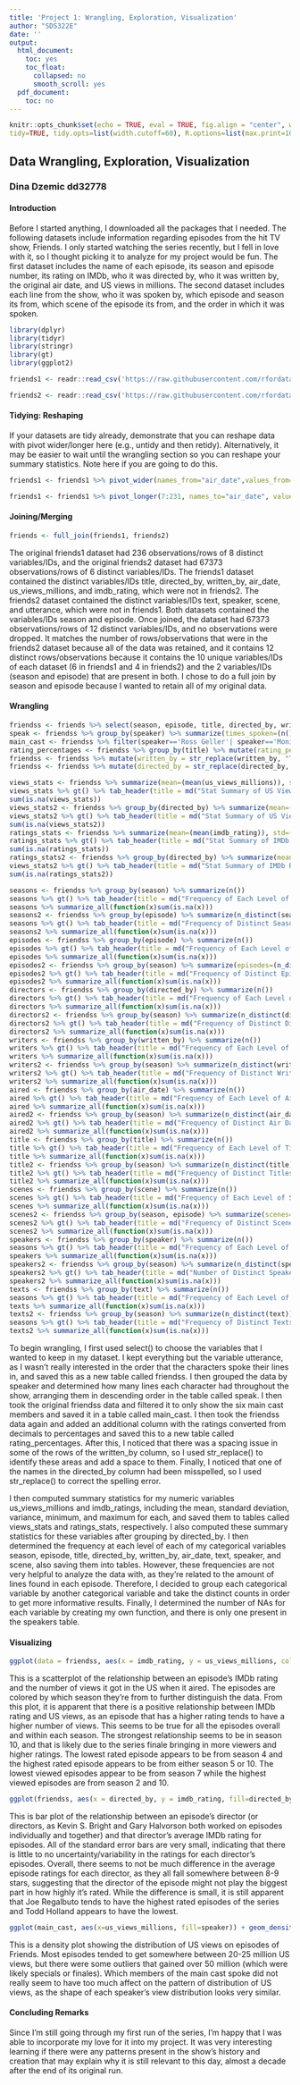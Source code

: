```yaml
---
title: 'Project 1: Wrangling, Exploration, Visualization'
author: "SDS322E"
date: ''
output:
  html_document:
    toc: yes
    toc_float:
      collapsed: no
      smooth_scroll: yes
  pdf_document:
    toc: no
---
```


```r
knitr::opts_chunk$set(echo = TRUE, eval = TRUE, fig.align = "center", warning = F, message = F,
tidy=TRUE, tidy.opts=list(width.cutoff=60), R.options=list(max.print=100))
```

## Data Wrangling, Exploration, Visualization

### Dina Dzemic dd32778

#### Introduction 

Before I started anything, I downloaded all the packages that I needed. The following datasets include information regarding episodes from the hit TV show, Friends. I only started watching the series recently, but I fell in love with it, so I thought picking it to analyze for my project would be fun. The first dataset includes the name of each episode, its season and episode number, its rating on IMDb, who it was directed by, who it was written by, the original air date, and US views in millions. The second dataset includes each line from the show, who it was spoken by, which episode and season its from, which scene of the episode its from, and the order in which it was spoken.

```R
library(dplyr)
library(tidyr)
library(stringr)
library(gt)
library(ggplot2)

friends1 <- readr::read_csv('https://raw.githubusercontent.com/rfordatascience/tidytuesday/master/data/2020/2020-09-08/friends_info.csv')

friends2 <- readr::read_csv('https://raw.githubusercontent.com/rfordatascience/tidytuesday/master/data/2020/2020-09-08/friends.csv')
```

#### Tidying: Reshaping

If your datasets are tidy already, demonstrate that you can reshape data with pivot wider/longer here (e.g., untidy and then retidy). Alternatively, it may be easier to wait until the wrangling section so you can reshape your summary statistics. Note here if you are going to do this.

```R
friends1 <- friends1 %>% pivot_wider(names_from="air_date",values_from="title")

friends1 <- friends1 %>% pivot_longer(7:231, names_to="air_date", values_to="title") %>% na.omit %>% relocate(air_date, .before = us_views_millions) %>% relocate(title, .before=directed_by)
```

    
#### Joining/Merging

```R
friends <- full_join(friends1, friends2)
```

The original friends1 dataset had 236 observations/rows of 8 distinct variables/IDs, and the original friends2 dataset had 67373 observations/rows of 6 distinct variables/IDs. The friends1 dataset contained the distinct variables/IDs title, directed_by, written_by, air_date, us_views_millions, and imdb_rating, which were not in friends2. The friends2 dataset contained the distinct variables/IDs text, speaker, scene, and utterance, which were not in friends1. Both datasets contained the variables/IDs season and episode. Once joined, the dataset had 67373 observations/rows of 12 distinct variables/IDs, and no observations were dropped. It matches the number of rows/observations that were in the friends2 dataset because all of the data was retained, and it contains 12 distinct rows/observations because it contains the 10 unique variables/IDs of each dataset (6 in friends1 and 4 in friends2) and the 2 variables/IDs (season and episode) that are present in both. I chose to do a full join by season and episode because I wanted to retain all of my original data. 

####  Wrangling

```R
friendss <- friends %>% select(season, episode, title, directed_by, written_by, air_date, us_views_millions, imdb_rating, text, speaker, scene)
speak <- friendss %>% group_by(speaker) %>% summarize(times_spoken=(n())) %>% arrange(desc(times_spoken))
main_cast <- friendss %>% filter(speaker=='Ross Geller'| speaker=='Monica Geller'|speaker=='Chandler Bing'| speaker=='Joey Tribbiani'|speaker=='Rachel Green'| speaker=='Phoebe Buffay')
rating_percentages <- friendss %>% group_by(title) %>% mutate(rating_percentage=(imdb_rating/10)*100)
friendss <- friendss %>% mutate(written_by = str_replace(written_by, "Teleplay", " Teleplay"))
friendss <- friendss %>% mutate(directed_by = str_replace(directed_by, "Dana DeValley Piazza", "Dana DeVally Piazza"))

views_stats <- friendss %>% summarize(mean=(mean(us_views_millions)), std=(sd(us_views_millions)), vari=(var(us_views_millions)), min=(min(us_views_millions)), max=(max(us_views_millions)))
views_stats %>% gt() %>% tab_header(title = md("Stat Summary of US Views (in millions)"))
sum(is.na(views_stats))
views_stats2 <- friendss %>% group_by(directed_by) %>% summarize(mean=(mean(us_views_millions)), std=(sd(us_views_millions)), vari=(var(us_views_millions)), min=(min(us_views_millions)), max=(max(us_views_millions)))
views_stats2 %>% gt() %>% tab_header(title = md("Stat Summary of US Views (in millions) by Director"))
sum(is.na(views_stats2))
ratings_stats <- friendss %>% summarize(mean=(mean(imdb_rating)), std=(sd(imdb_rating)), vari=(var(imdb_rating)), min=(min(imdb_rating)), max=(max(imdb_rating)))
ratings_stats %>% gt() %>% tab_header(title = md("Stat Summary of IMDb Ratings"))
sum(is.na(ratings_stats))
ratings_stats2 <- friendss %>% group_by(directed_by) %>% summarize(mean=(mean(imdb_rating)), std=(sd(imdb_rating)), vari=(var(imdb_rating)), min=(min(imdb_rating)), max=(max(imdb_rating)))
views_stats2 %>% gt() %>% tab_header(title = md("Stat Summary of IMDb Ratings by Director"))
sum(is.na(ratings_stats2))

seasons <- friendss %>% group_by(season) %>% summarize(n())
seasons %>% gt() %>% tab_header(title = md("Frequency of Each Level of Seasons in the friendss Dataset"))
seasons %>% summarize_all(function(x)sum(is.na(x)))
seasons2 <- friendss %>% group_by(episode) %>% summarize(n_distinct(season))
seasons %>% gt() %>% tab_header(title = md("Frequency of Distinct Seasons that Contain a Certain Episode Number"))
seasons2 %>% summarize_all(function(x)sum(is.na(x)))
episodes <- friendss %>% group_by(episode) %>% summarize(n())
episodes %>% gt() %>% tab_header(title = md("Frequency of Each Level of Episodes in the friendss Dataset"))
episodes %>% summarize_all(function(x)sum(is.na(x))) 
episodes2 <- friendss %>% group_by(season) %>% summarize(episodes=(n_distinct(episode)))
episodes2 %>% gt() %>% tab_header(title = md("Frequency of Distinct Episodes in Each Season"))
episodes2 %>% summarize_all(function(x)sum(is.na(x)))
directors <- friendss %>% group_by(directed_by) %>% summarize(n())
directors %>% gt() %>% tab_header(title = md("Frequency of Each Level of Directors in the friendss Dataset"))
directors %>% summarize_all(function(x)sum(is.na(x)))
directors2 <- friendss %>% group_by(season) %>% summarize(n_distinct(directed_by))
directors2 %>% gt() %>% tab_header(title = md("Frequency of Distinct Directors in Each Season"))
directors2 %>% summarize_all(function(x)sum(is.na(x))) 
writers <- friendss %>% group_by(written_by) %>% summarize(n())
writers %>% gt() %>% tab_header(title = md("Frequency of Each Level of Writers in the friendss Dataset"))
writers %>% summarize_all(function(x)sum(is.na(x))) 
writers2 <- friendss %>% group_by(season) %>% summarize(n_distinct(written_by))
writers2 %>% gt() %>% tab_header(title = md("Frequency of Distinct Writers in Each Season"))
writers2 %>% summarize_all(function(x)sum(is.na(x)))
aired <- friendss %>% group_by(air_date) %>% summarize(n())
aired %>% gt() %>% tab_header(title = md("Frequency of Each Level of Air Dates in the friendss Dataset"))
aired %>% summarize_all(function(x)sum(is.na(x)))
aired2 <- friendss %>% group_by(season) %>% summarize(n_distinct(air_date))
aired2 %>% gt() %>% tab_header(title = md("Frequency of Distinct Air Dates in Each Season"))
aired2 %>% summarize_all(function(x)sum(is.na(x))) 
title <- friendss %>% group_by(title) %>% summarize(n())
title %>% gt() %>% tab_header(title = md("Frequency of Each Level of Title in the friendss Dataset"))
title %>% summarize_all(function(x)sum(is.na(x)))
title2 <- friendss %>% group_by(season) %>% summarize(n_distinct(title))
title2 %>% gt() %>% tab_header(title = md("Frequency of Distinct Titles in Each Season"))
title2 %>% summarize_all(function(x)sum(is.na(x)))
scenes <- friendss %>% group_by(scene) %>% summarize(n())
scenes %>% gt() %>% tab_header(title = md("Frequency of Each Level of Scenes in the friendss Dataset"))
scenes %>% summarize_all(function(x)sum(is.na(x)))
scenes2 <- friendss %>% group_by(season, episode) %>% summarize(scenes=(n_distinct(scene)))
scenes2 %>% gt() %>% tab_header(title = md("Frequency of Distinct Scenes of Each Episode of Each Season"))
scenes2 %>% summarize_all(function(x)sum(is.na(x)))
speakers <- friendss %>% group_by(speaker) %>% summarize(n())
seasons %>% gt() %>% tab_header(title = md("Frequency of Each Level of Speakers in the friendss Dataset"))
speakers %>% summarize_all(function(x)sum(is.na(x)))
speakers2 <- friendss %>% group_by(season) %>% summarize(n_distinct(speaker))
speakers2 %>% gt() %>% tab_header(title = md("Number of Distinct Speakers in Each Season of *Friends*")) %>% tab_style(style = list(cell_fill(color = "tomato")), locations = cells_body(rows= c(1,4,7,10))) %>% tab_style(style = list(cell_fill(color = "lightblue1")), locations = cells_body(rows= c(2,5,8))) %>% tab_style(style = list(cell_fill(color = "khaki1")), locations = cells_body(rows= c(3,6,9)))
speakers2 %>% summarize_all(function(x)sum(is.na(x)))
texts <- friendss %>% group_by(text) %>% summarize(n())
seasons %>% gt() %>% tab_header(title = md("Frequency of Each Level of Text in the friendss Dataset"))
texts %>% summarize_all(function(x)sum(is.na(x)))
texts2 <- friendss %>% group_by(season) %>% summarize(n_distinct(text))
seasons %>% gt() %>% tab_header(title = md("Frequency of Distinct Texts in Each Season"))
texts2 %>% summarize_all(function(x)sum(is.na(x)))
```

To begin wrangling, I first used select() to choose the variables that I wanted to keep in my dataset. I kept everything but the variable utterance, as I wasn't really interested in the order that the characters spoke their lines in, and saved this as a new table called friendss. I then grouped the data by speaker and determined how many lines each character had throughout the show, arranging them in descending order in the table called speak. I then took the original friendss data and filtered it to only show the six main cast members and saved it in a table called main_cast. I then took the friendss data again and added an additional column with the ratings converted from decimals to percentages and saved this to a new table called rating_percentages. After this, I noticed that there was a spacing issue in some of the rows of the written_by column, so I used str_replace() to identify these areas and add a space to them. Finally, I noticed that one of the names in the directed_by column had been misspelled, so I used str_replace() to correct the spelling error.

I then computed summary statistics for my numeric variables us_views_millions and imdb_ratings, including the mean, standard deviation, variance, minimum, and maximum for each, and saved them to tables called views_stats and ratings_stats, respectively. I also computed these summary statistics for these variables after grouping by directed_by. I then determined the frequency at each level of each of my categorical variables season, episode, title, directed_by, written_by, air_date, text, speaker, and scene, also saving them into tables. However, these frequencies are not very helpful to analyze the data with, as they're related to the amount of lines found in each episode. Therefore, I decided to group each categorical variable by another categorical variable and take the distinct counts in order to get more informative results. Finally, I determined the number of NAs for each variable by creating my own function, and there is only one present in the speakers table.


#### Visualizing

```R
ggplot(data = friendss, aes(x = imdb_rating, y = us_views_millions, color=as.factor(season))) + geom_point() + scale_x_continuous(breaks=seq(6,10,2), limits =c(6,10)) + ggtitle("US Views vs IMDb Rating") + labs(y= "US Views (in millions)", x="IMDb Rating (stars)", color="Season") + geom_smooth(method="lm") + theme_dark()
```

This is a scatterplot of the relationship between an episode's IMDb rating and the number of views it got in the US when it aired. The episodes are colored by which season they're from to further distinguish the data. From this plot, it is apparent that there is a positive relationship between IMDb rating and US views, as an episode that has a higher rating tends to have a higher number of views. This seems to be true for all the episodes overall and within each season. The strongest relationship seems to be in season 10, and that is likely due to the series finale bringing in more viewers and higher ratings. The lowest rated episode appears to be from season 4 and the highest rated episode appears to be from either season 5 or 10. The lowest viewed episodes appear to be from season 7 while the highest viewed episodes are from season 2 and 10.

```R
ggplot(friendss, aes(x = directed_by, y = imdb_rating, fill=directed_by)) + geom_bar(stat="summary",fun=mean) + scale_y_continuous(breaks=seq(0,10,1)) +  geom_errorbar(stat="summary", fun.data=mean_se) + ggtitle("Director vs Mean Rating") + labs(y= "IMDb Rating (stars)", x="Director") + theme(axis.text.x = element_text(angle=45, hjust=1), legend.position="none")
```

This is bar plot of the relationship between an episode's director (or directors, as Kevin S. Bright and Gary Halvorson both worked on episodes individually and together) and that director's average IMDb rating for episodes. All of the standard error bars are very small, indicating that there is little to no uncertainty/variability in the ratings for each director's episodes. Overall, there seems to not be much difference in the average episode ratings for each director, as they all fall somewhere between 8-9 stars, suggesting that the director of the episode might not play the biggest part in how highly it's rated. While the difference is small, it is still apparent that Joe Regalbuto tends to have the highest rated episodes of the series and Todd Holland appears to have the lowest. 

```R
ggplot(main_cast, aes(x=us_views_millions, fill=speaker)) + geom_density(alpha=.75) + theme(legend.position=c(.9,.8)) + scale_fill_brewer(palette="Set3") + scale_y_continuous(breaks=seq(0,0.12,0.02)) + ggtitle("Main Cast Speaking vs US Views") + labs(y= "Density", x="US Views (in millions)") + geom_rug(color="pink")
```

This is a density plot showing the distribution of US views on episodes of Friends. Most episodes tended to get somewhere between 20-25 million US views, but there were some outliers that gained over 50 million (which were likely specials or finales). Which members of the main cast spoke did not really seem to have too much affect on the pattern of distribution of US views, as the shape of each speaker's view distribution looks very similar.

#### Concluding Remarks

Since I'm still going through my first run of the series, I'm happy that I was able to incorporate my love for it into my project. It was very interesting learning if there were any patterns present in the show's history and creation that may explain why it is still relevant to this day, almost a decade after the end of its original run. 





